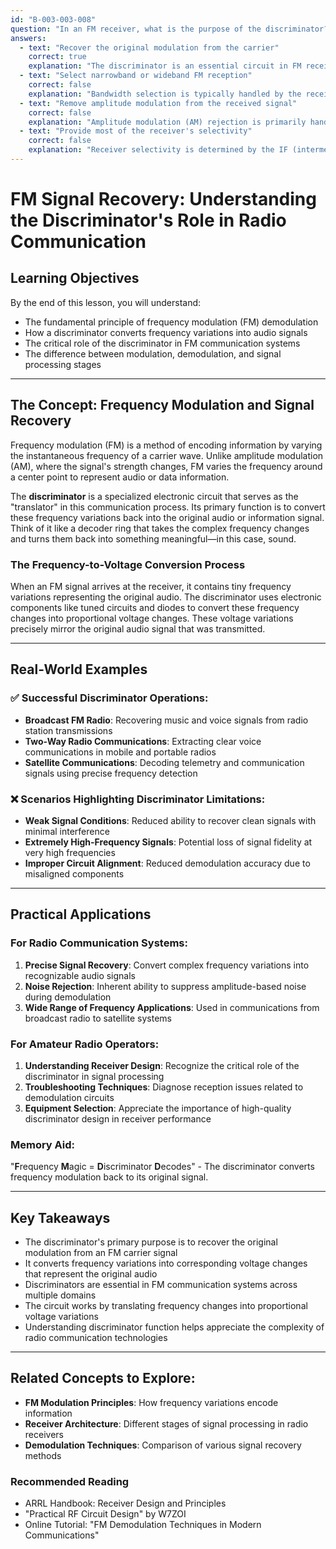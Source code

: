 ```yaml
---
id: "B-003-003-008"
question: "In an FM receiver, what is the purpose of the discriminator?"
answers:
  - text: "Recover the original modulation from the carrier"
    correct: true
    explanation: "The discriminator is an essential circuit in FM receivers that converts frequency variations in the received signal back into the original audio signal. It detects the frequency changes of the FM carrier and translates them into corresponding voltage variations that represent the original transmitted audio information. This process is critical for converting the frequency-modulated radio signal into a recoverable audio output."
  - text: "Select narrowband or wideband FM reception"
    correct: false
    explanation: "Bandwidth selection is typically handled by the receiver's IF (intermediate frequency) filter or detector circuit, not the discriminator. While the discriminator is involved in FM signal processing, it does not directly select the FM reception bandwidth. Bandwidth selection is usually accomplished through front-end filtering and circuit design."
  - text: "Remove amplitude modulation from the received signal"
    correct: false
    explanation: "Amplitude modulation (AM) rejection is primarily handled by the receiver's limiting amplifier stages, not the discriminator. The discriminator's primary function is to convert frequency variations into audio signals, not to remove unwanted amplitude variations. Limiters in the receiver's front-end circuitry are responsible for suppressing amplitude noise and variations."
  - text: "Provide most of the receiver's selectivity"
    correct: false
    explanation: "Receiver selectivity is determined by the IF (intermediate frequency) stages and crystal or mechanical filters, not the discriminator. The discriminator is a demodulation circuit that converts frequency variations to audio, while selectivity (the ability to reject adjacent frequencies) is a function of the receiver's front-end filtering and IF stages."
---
```


# FM Signal Recovery: Understanding the Discriminator's Role in Radio Communication

## Learning Objectives
By the end of this lesson, you will understand:
- The fundamental principle of frequency modulation (FM) demodulation
- How a discriminator converts frequency variations into audio signals
- The critical role of the discriminator in FM communication systems
- The difference between modulation, demodulation, and signal processing stages

---

## The Concept: Frequency Modulation and Signal Recovery

Frequency modulation (FM) is a method of encoding information by varying the instantaneous frequency of a carrier wave. Unlike amplitude modulation (AM), where the signal's strength changes, FM varies the frequency around a center point to represent audio or data information.

The **discriminator** is a specialized electronic circuit that serves as the "translator" in this communication process. Its primary function is to convert these frequency variations back into the original audio or information signal. Think of it like a decoder ring that takes the complex frequency changes and turns them back into something meaningful—in this case, sound.

### The Frequency-to-Voltage Conversion Process

When an FM signal arrives at the receiver, it contains tiny frequency variations representing the original audio. The discriminator uses electronic components like tuned circuits and diodes to convert these frequency changes into proportional voltage changes. These voltage variations precisely mirror the original audio signal that was transmitted.

---

## Real-World Examples

### ✅ Successful Discriminator Operations:
- **Broadcast FM Radio**: Recovering music and voice signals from radio station transmissions
- **Two-Way Radio Communications**: Extracting clear voice communications in mobile and portable radios
- **Satellite Communications**: Decoding telemetry and communication signals using precise frequency detection

### ❌ Scenarios Highlighting Discriminator Limitations:
- **Weak Signal Conditions**: Reduced ability to recover clean signals with minimal interference
- **Extremely High-Frequency Signals**: Potential loss of signal fidelity at very high frequencies
- **Improper Circuit Alignment**: Reduced demodulation accuracy due to misaligned components

---

## Practical Applications

### For Radio Communication Systems:
1. **Precise Signal Recovery**: Convert complex frequency variations into recognizable audio signals
2. **Noise Rejection**: Inherent ability to suppress amplitude-based noise during demodulation
3. **Wide Range of Frequency Applications**: Used in communications from broadcast radio to satellite systems

### For Amateur Radio Operators:
1. **Understanding Receiver Design**: Recognize the critical role of the discriminator in signal processing
2. **Troubleshooting Techniques**: Diagnose reception issues related to demodulation circuits
3. **Equipment Selection**: Appreciate the importance of high-quality discriminator design in receiver performance

### Memory Aid:
"**F**requency **M**agic = **D**iscriminator **D**ecodes" - The discriminator converts frequency modulation back to its original signal.

---

## Key Takeaways

- The discriminator's primary purpose is to recover the original modulation from an FM carrier signal
- It converts frequency variations into corresponding voltage changes that represent the original audio
- Discriminators are essential in FM communication systems across multiple domains
- The circuit works by translating frequency changes into proportional voltage variations
- Understanding discriminator function helps appreciate the complexity of radio communication technologies

---

## Related Concepts to Explore:
- **FM Modulation Principles**: How frequency variations encode information
- **Receiver Architecture**: Different stages of signal processing in radio receivers
- **Demodulation Techniques**: Comparison of various signal recovery methods

### Recommended Reading
- ARRL Handbook: Receiver Design and Principles
- "Practical RF Circuit Design" by W7ZOI
- Online Tutorial: "FM Demodulation Techniques in Modern Communications"